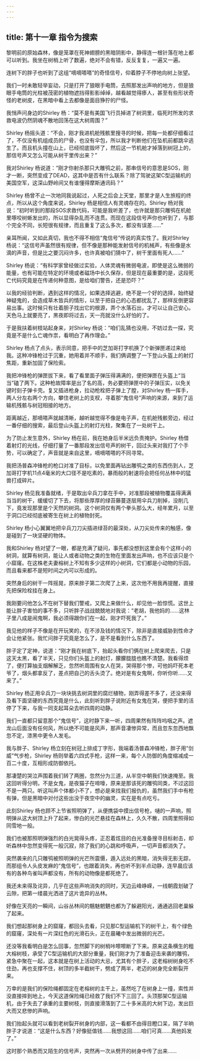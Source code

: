 ```yaml
---
---
---
```

title: 第十一章 指令为搜索
---




黎明前的原始森林，像是笼罩在死神翅膀的黑暗阴影中，静得连一根针落在地上都可以听到。我坐在树梢上听了数遍，绝对不会有错，反反复复，一遍又一遍。

连树下的胖子也听到了这组“嘀嘀嗒嗒”的奇怪信号，仰着脖子不停地向树上张望。

我们一时未敢轻举妄动，只是打开了狼眼手电筒，去照那发出声响的地方，但是狼眼手电筒的光柱被茂密的植物遮挡得影影绰绰，越看越觉得瘆人，甚至有些形状奇怪的老树皮，在黑暗中看上去都像是面目狰狞的尸怪。

我悄声问身边的Shirley 杨：“莫不是有美国飞行员掉进了树洞里，临死时所发的求救电波仍然阴魂不散地回荡在这大树周围？”

Shirley 杨摇头道：“不会，刚才我进机舱残骸里搜寻的时候，把每一处都仔细看过了，不仅没有机组成员的尸骨，也没有伞包，所以我才判断他们在坠机前都跳伞逃生了。而且机头撞在山上，已经彻底毁坏了，然后这一节机舱才掉落到树冠上的，那信号声又怎么可能从树干里传出来？”

我对Shirley 杨说道：“刚才你射杀那只大雕鸮之前，那串信号的意思是SOS，刚才一断，突然变成了DEAD，这其中是否有什么联系？除了驾驶这架C型运输机的美国空军，这深山野岭间又有谁懂得摩斯通讯码？”

Shirley 杨曾不止一次地同我说起过，人死之后会上天堂，那里才是人生旅程的终点，所以从这个角度来说，Shirley 杨是相信人有灵魂存在的。Shirley 杨对我说：“初时听到的那段SOS求救代码，可能是我听差了，也许就是那只雕鸮在机舱里啄咬树蜥发出的，所以显得杂乱而不连贯。而现在这段信号声你也听到了，与那个完全不同，长短很有规律，而且重复了这么多次，都没有误差……”

亲耳所闻，又如此真切，我也不得不相信“鬼信号”传说的真实性了。我对Shirley 杨说：“这信号声虽然很有规律，但不像是那种能发射信号的机械声，有些像是水滴的声音，但是比之要沉闷许多，也许真被咱们猜中了，树干里面有死人……”

Shirley 杨说：“有科学家曾经做过实验，人体灵魂有微弱电波，即使是这么微弱的能量，也有可能在特定的环境或者磁场中长久保存，但是现在最重要的是，这段死亡代码究竟是在传递何种意图，是给咱们警告，还是恐吓？”

以我的经验判断，遇到这样的情况，如果选择逃避，绝不是一个好的选择，始终疑神疑鬼的，会造成草木皆兵的情形，以至于把自己的心态都扰乱了，那样反倒更容易出事。这时候只有壮着胆子找出它的根源，弄个水落石出，才可以让自己安心。天色马上就要亮了，黑夜即将过去，天一亮就没什么好怕的了。

于是我扶着树枝站起身来，对Shirley 杨说：“咱们乱猜也没用，不妨过去一探，究竟是不是什么亡魂作祟，看明白了再作理会。”

Shirley 杨点了点头，表示同意，把手中的芝加哥打字机换了个新弹匣递过来给我。这种冲锋枪过于沉重，她用着并不顺手，我们俩调整了一下登山头盔上的射灯焦距，重新加固了保险索。

我把冲锋枪的弹匣拔下来，看了看里面子弹压得满满的，便把弹匣在头盔上“当当”磕了两下。这种枪故障率是出了名的高，务必要把弹匣中的子弹压实，以免关键时刻子弹卡壳。复又插进枪身，拉动枪栓把子弹上了膛，对Shirley 杨一挥手，两人分左右两个方向，攀住老树上的支杈，寻着那“鬼信号”声响的来源，来到了运输机残骸与树冠相接的地方。

距离越近，那嘀嗒声就越清晰，越听越觉得不像是电子声，在机舱残骸旁边，经过一番仔细的搜索，最后登山头盔上的射灯光柱，聚集在了一处树干上。

为了防止发生意外，Shirley 杨在前，我在她身后半米远负责掩护。Shirley 杨借着射灯的光线，仔细打量了一番那段发出信号声的树干，回过头来对我打了个手势，可以确定了，声音就是来自这里，嘀嘀嗒嗒的不同寻常。

我把汤普森冲锋枪的枪口对准了目标，以免里面再钻出雕鸮之类的东西伤到人，芝加哥打字机11点4毫米的大口径不是吃素的，暴雨般的射速将会把任何丛林中的猛兽打成碎片。

Shirley 杨见我准备就绪，于是取出伞兵刀拿在手中，对准那段被植物覆盖得满满当当的树干，缓缓切了下去，将那些厚厚的绿苔藤蔓逐层用伞兵刀削掉，没削几下，竟发现那里是个天然的树洞。这个树洞仅有两个拳头那么大，经年累月，以至于洞口已经彻底被寄生在树上的植物封死。

Shirley 杨小心翼翼地把伞兵刀刀尖插进绿苔的最深处，从刀尖处传来的触感，像是碰到了一块坚硬的物体。

我和Shirley 杨对望了一眼，都是充满了疑问，事先都没想到这里会有个这样小的树洞，就算有树洞，能让人或者动物之类的生物在里面发出声响，也不应该只是个小窟窿。在这株老夫妻榕树上不知有多少这样的小树洞，它们都是小动物的乐园，而且看来都不是短时间之内可以形成的。

突然身后的树干一阵摇晃，原来胖子第二次爬了上来，这次他不用我再提醒，直接先把保险栓挂在身上。

我刚要问他怎么不在树下替我们警戒，又爬上来做什么，却见他一脸惊慌。这世上能让胖子害怕的事不多，只听胖子战战兢兢地对我说：“老胡，我他妈的……这林子里八成是闹鬼啊，我必须得跟你们在一起，刚才吓死我了。”

我见他的样子不像是在开玩笑的，在不涉及钱的情况下，除非是直接威胁到性命才会让他紧张。我忙问胖子究竟是怎么了，是不是看到什么东西了。

胖子定了定神，说道：“刚才我在树底下，抬起头看你们俩在树上爬来爬去，只是这天太黑，看了半天，只见你们头盔上的射灯，朦朦胧胧也瞧不清楚。我看得烦了，便打算抽支烟解解乏，忽然听周围有女人在哭，哭得那个惨，可他妈吓死本老爷了，烟头都拿反了，差点把自己的舌头烫了。绝对是有女鬼啊，你听你听……又来了。”

Shirley 杨正用伞兵刀一块块挑去树洞里的腐烂植物，刚弄得差不多了，还没来得及看下面坚硬的东西究竟是什么，此刻听到胖子说附近有女鬼在哭，便把手里的活停了下来，与我一同支起耳朵去听四周的动静。

我们一直都只留意那个“鬼信号”，这时静下来一听，四周果然有阵阵呜咽之声。遮龙山后面没有任何风，所以绝不可能是风声，那声音凄惨异常，而且忽东忽西地飘忽不定，漆黑中更令人发毛。

我与胖子、Shirley 杨立刻在树冠上排成丁字形，我端着汤普森冲锋枪，胖子用“剑威”气步枪，Shirley 杨则举着六四式手枪，这样一来，每个人防御的角度缩减成一百二十度，互相形成防御依托。

那凄楚的哭泣声围着我们转了两圈，忽然分为三道，从半空中朝我们快速掩至。我这回听得分明，不是女鬼，是夜猫子在啼嚎，原来是那该死的雕鸮同类，不过这回不是一两只。听这叫声个体都小不了，想必是来找我们报仇的，虽然我们手中有枪有弹，但是黑暗中对付这些出没于夜空中的幽灵，实在是有点吃亏。

此刻Shirley 杨也顾不上节省照明弹了，从便携袋中摸出信号枪，嗵的一声响，照明弹从这大树顶上升了起来，惨白的光芒悬挂在森林上，久久不散，四周里照得如同雪地一般。

我们也被那照明弹强烈的白光晃得头疼，正忍着炫目的白光准备搜寻目标射击，却听森林中忽然变得死一般沉寂，除了我们的心跳和呼吸声，一切声音都消失了。

突然袭来的几只雕鸮被照明弹的光芒所震慑，遁入远处的黑暗，消失得无影无踪，而那组令人头皮发麻的“鬼信号”，也跟着消失，再也听不到半点动静，连早晨应该有的各种鸟雀叫声都没有，所有的动物像是都死绝了。

我还未来得及诧异，几乎在这些声响消失的同时，天边云峰峥嵘，一线朝霞划破了云隙，把第一缕晨光洒进了这片诡异的丛林。

好像在天亮的一瞬间，山谷丛林间的魑魅魍魉也都为了躲避阳光，通通逃回老巢躲了起来。

我们想起那树身上的窟窿，都回头去看，只见那C型运输机下的树干上，有个绿色的窟窿，深处有一片深红色的光滑石头，正在晨曦中发出微弱的光芒。

还没等我看明白是怎么回事，忽然脚下的树梢咔嚓嚓断了下来。原来这条横生的粗大榕树枝，承受了C型运输机的大部分重量，我们刚才为了准备迎击来袭的雕鸮，紧急中聚在一起，这本就是在树上活动的大忌，尤其有个胖子，这老榕树树身吃不住劲，再也支撑不住，树顶的多半截树干，劈成了两半，老迈的树身完全断裂开来。

万幸的是我们的保险绳都固定在老榕树的主干上，虽然吃了在树身上一撞，索性并没直接摔到地上，今天这道保险绳已经救了我们不下三回了。头顶那架C型运输机，由于失去了承重的主要树枝，则直接滑落到了二十多米高的大树下边，发出巨大而又悲惨的声响。

我们抬起头就可以看到老树裂开树身的内部，这一看都不由得目瞪口呆，隔了半晌胖子才说道：“这是什么东西？好像挺值钱……我想这回……咱们可真……真他妈发了。”

这时那个熟悉而又陌生的信号声，突然再一次从劈开的树身中传了出来……